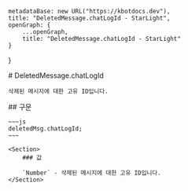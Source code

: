 
    metadataBase: new URL("https://kbotdocs.dev"),
    title: "DeletedMessage.chatLogId - StarLight",
    openGraph: {
        ...openGraph,
        title: "DeletedMessage.chatLogId - StarLight"
    }
}

<Section>
    # DeletedMessage.chatLogId

    삭제된 메시지에 대한 고유 ID입니다.
</Section>
<Section>
    ## 구문

    ~~~js
    deletedMsg.chatLogId;
    ~~~

    <Section>
        ### 값

        `Number` - 삭제된 메시지에 대한 고유 ID입니다.
    </Section>
</Section>